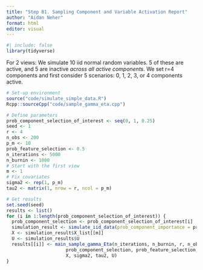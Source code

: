 ```yaml
---
title: "Step B1. Sampling Component and Variable Activation Report"
author: "Aidan Neher"
format: html
editor: visual
---
```


```r
#| include: false
library(tidyverse)
```

For 2 views: We simulate 10 iid normal random variables. 5 of these are active, and 5 are inactive *across all active components*. We set r=4 components and first consider 5 scenarios: 0, 1, 2, 3, or 4 components active.

```r
# Set-up environment
source("code/simulate_simple_data.R")
Rcpp::sourceCpp("code/sample_gamma_eta.cpp")

# Define parameters
prob_component_selection_of_interest <- seq(0, 1, 0.25)
seed <- 1
r <- 4
n_obs <- 200
p_m <- 10
prob_feature_selection <- 0.5
n_iterations <- 5000
n_burnin <- 1000
# Start with the first view
m <- 1 
# Fix covariates
sigma2 <- rep(1, p_m)
tau2 <- matrix(1, nrow = r, ncol = p_m)

# Get results
set.seed(seed)
results <- list()
for (i in 1:length(prob_component_selection_of_interest)) {
  prob_component_selection <- prob_component_selection_of_interest[i]
  simulation_result <- simulate_iid_data(prob_component_importance = prob_component_selection)
  X <- simulation_result$X_list[[m]]
  U <- simulation_results$U
  results[[i]] <- main_sample_gamma_Eta(n_iterations, n_burnin, r, n_obs, p_m,
                      prob_component_selection, prob_feature_selection,
                      X, sigma2, tau2, U)
}
```

